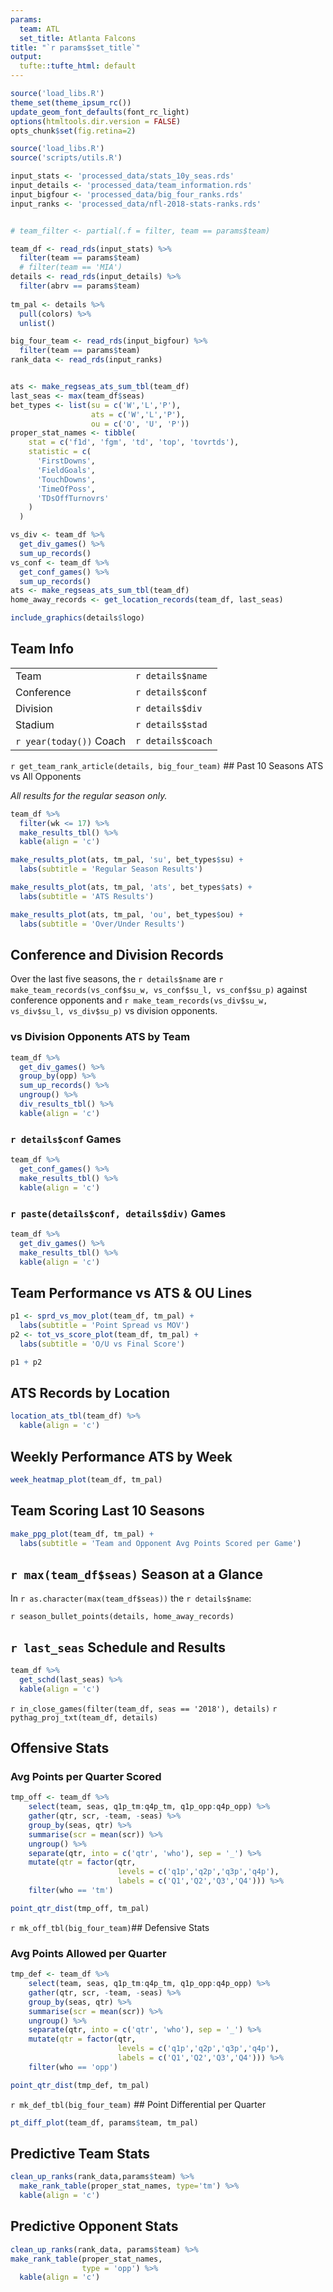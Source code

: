 ```yaml
---
params:
  team: ATL
  set_title: Atlanta Falcons
title: "`r params$set_title`"
output:
  tufte::tufte_html: default
---
```


```r
source('load_libs.R')
theme_set(theme_ipsum_rc())
update_geom_font_defaults(font_rc_light)
options(htmltools.dir.version = FALSE)
opts_chunk$set(fig.retina=2)
```

```r
source('load_libs.R')
source('scripts/utils.R')

input_stats <- 'processed_data/stats_10y_seas.rds'
input_details <- 'processed_data/team_information.rds'
input_bigfour <- 'processed_data/big_four_ranks.rds'
input_ranks <- 'processed_data/nfl-2018-stats-ranks.rds'


# team_filter <- partial(.f = filter, team == params$team)

team_df <- read_rds(input_stats) %>% 
  filter(team == params$team)
  # filter(team == 'MIA')
details <- read_rds(input_details) %>% 
  filter(abrv == params$team)
  
tm_pal <- details %>% 
  pull(colors) %>% 
  unlist()

big_four_team <- read_rds(input_bigfour) %>% 
  filter(team == params$team)
rank_data <- read_rds(input_ranks)


ats <- make_regseas_ats_sum_tbl(team_df)
last_seas <- max(team_df$seas)
bet_types <- list(su = c('W','L','P'),
                  ats = c('W','L','P'),
                  ou = c('O', 'U', 'P'))
proper_stat_names <- tibble(
    stat = c('f1d', 'fgm', 'td', 'top', 'tovrtds'),
    statistic = c(
      'FirstDowns',
      'FieldGoals',
      'TouchDowns',
      'TimeOfPoss',
      'TDsOffTurnovrs'
    )
  )

vs_div <- team_df %>% 
  get_div_games() %>% 
  sum_up_records()
vs_conf <- team_df %>% 
  get_conf_games() %>% 
  sum_up_records()
ats <- make_regseas_ats_sum_tbl(team_df)
home_away_records <- get_location_records(team_df, last_seas)
```


```r
include_graphics(details$logo)
```

## Team Info

| |
| --- | ---
|Team | `r details$name`
|Conference |  `r details$conf`
|Division |  `r details$div`
|Stadium |  `r details$stad`
|`r year(today())` Coach | `r details$coach`

`r get_team_rank_article(details, big_four_team)`
## Past 10 Seasons ATS vs All Opponents

*All results for the regular season only.*

```r
team_df %>% 
  filter(wk <= 17) %>% 
  make_results_tbl() %>% 
  kable(align = 'c')
```

```r
make_results_plot(ats, tm_pal, 'su', bet_types$su) +
  labs(subtitle = 'Regular Season Results')
```

```r
make_results_plot(ats, tm_pal, 'ats', bet_types$ats) +
  labs(subtitle = 'ATS Results')
```

```r
make_results_plot(ats, tm_pal, 'ou', bet_types$ou) +
  labs(subtitle = 'Over/Under Results')
```

## Conference and Division Records

Over the last five seasons, the `r details$name` are `r make_team_records(vs_conf$su_w, vs_conf$su_l, vs_conf$su_p)` against conference opponents and `r make_team_records(vs_div$su_w, vs_div$su_l, vs_div$su_p)` vs division opponents. 

### vs Division Opponents ATS by Team

```r
team_df %>% 
  get_div_games() %>% 
  group_by(opp) %>% 
  sum_up_records() %>% 
  ungroup() %>% 
  div_results_tbl() %>% 
  kable(align = 'c')
```

### `r details$conf` Games

```r
team_df %>% 
  get_conf_games() %>% 
  make_results_tbl() %>% 
  kable(align = 'c')
```

### `r paste(details$conf, details$div)` Games

```r
team_df %>% 
  get_div_games() %>% 
  make_results_tbl() %>% 
  kable(align = 'c')
```

## Team Performance vs ATS & OU Lines

```r
p1 <- sprd_vs_mov_plot(team_df, tm_pal) +
  labs(subtitle = 'Point Spread vs MOV')
p2 <- tot_vs_score_plot(team_df, tm_pal) +
  labs(subtitle = 'O/U vs Final Score')

p1 + p2
```

## ATS Records by Location

```r
location_ats_tbl(team_df) %>% 
  kable(align = 'c')
```

## Weekly Performance ATS by Week

```r
week_heatmap_plot(team_df, tm_pal)
```

## Team Scoring Last 10 Seasons

```r
make_ppg_plot(team_df, tm_pal) +
  labs(subtitle = 'Team and Opponent Avg Points Scored per Game')
```

## `r max(team_df$seas)` Season at a Glance

In `r as.character(max(team_df$seas))` the `r details$name`:

`r season_bullet_points(details, home_away_records)`



## `r last_seas` Schedule and Results

```r
team_df %>% 
  get_schd(last_seas) %>% 
  kable(align = 'c')
```


`r in_close_games(filter(team_df, seas == '2018'), details)`
`r pythag_proj_txt(team_df, details)`

## Offensive Stats

### Avg Points per Quarter Scored

```r

tmp_off <- team_df %>% 
    select(team, seas, q1p_tm:q4p_tm, q1p_opp:q4p_opp) %>% 
    gather(qtr, scr, -team, -seas) %>% 
    group_by(seas, qtr) %>% 
    summarise(scr = mean(scr)) %>% 
    ungroup() %>% 
    separate(qtr, into = c('qtr', 'who'), sep = '_') %>% 
    mutate(qtr = factor(qtr, 
                        levels = c('q1p','q2p','q3p','q4p'),
                        labels = c('Q1','Q2','Q3','Q4'))) %>% 
    filter(who == 'tm') 

point_qtr_dist(tmp_off, tm_pal)
```

`r mk_off_tbl(big_four_team)`## Defensive Stats

### Avg Points Allowed per Quarter 

```r
tmp_def <- team_df %>% 
    select(team, seas, q1p_tm:q4p_tm, q1p_opp:q4p_opp) %>% 
    gather(qtr, scr, -team, -seas) %>% 
    group_by(seas, qtr) %>% 
    summarise(scr = mean(scr)) %>% 
    ungroup() %>% 
    separate(qtr, into = c('qtr', 'who'), sep = '_') %>% 
    mutate(qtr = factor(qtr, 
                        levels = c('q1p','q2p','q3p','q4p'),
                        labels = c('Q1','Q2','Q3','Q4'))) %>% 
    filter(who == 'opp') 

point_qtr_dist(tmp_def, tm_pal)
```

`r mk_def_tbl(big_four_team)`
## Point Differential per Quarter

```r
pt_diff_plot(team_df, params$team, tm_pal) 
```

## Predictive Team Stats

```r
clean_up_ranks(rank_data,params$team) %>%
  make_rank_table(proper_stat_names, type='tm') %>%
  kable(align = 'c')
```

## Predictive Opponent Stats

```r
clean_up_ranks(rank_data, params$team) %>% 
make_rank_table(proper_stat_names, 
                type = 'opp') %>%
  kable(align = 'c')
```

